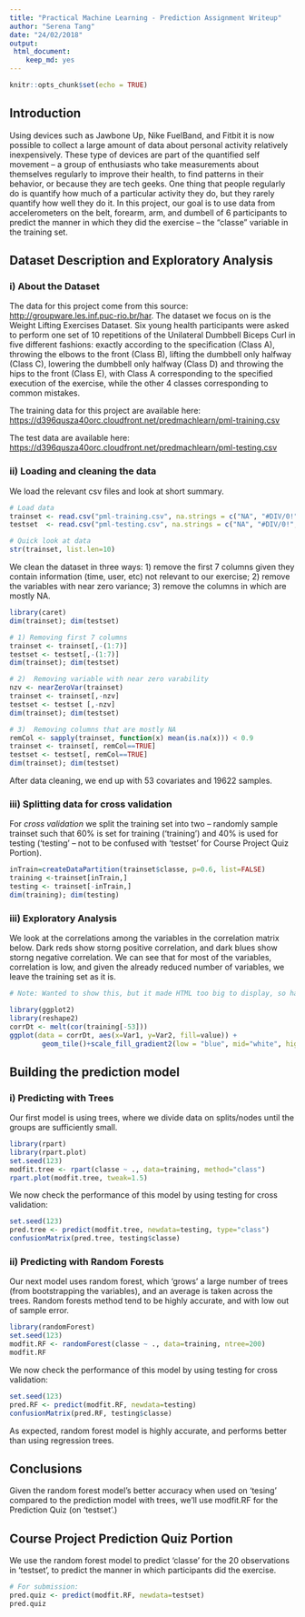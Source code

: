 ```yaml
---
title: "Practical Machine Learning - Prediction Assignment Writeup"
author: "Serena Tang"
date: "24/02/2018"
output: 
 html_document:
    keep_md: yes
---
```


```r
knitr::opts_chunk$set(echo = TRUE)
```

## Introduction 
Using devices such as Jawbone Up, Nike FuelBand, and Fitbit it is now possible to collect a large amount of data about personal activity relatively inexpensively. These type of devices are part of the quantified self movement – a group of enthusiasts who take measurements about themselves regularly to improve their health, to find patterns in their behavior, or because they are tech geeks. One thing that people regularly do is quantify how much of a particular activity they do, but they rarely quantify how well they do it. In this project, our goal is to use data from accelerometers on the belt, forearm, arm, and dumbell of 6 participants to predict the manner in which they did the exercise -- the "classe" variable in the training set. 

## Dataset Description and Exploratory Analysis
### i) About the Dataset 
The data for this project come from this source: [http://groupware.les.inf.puc-rio.br/har](http://groupware.les.inf.puc-rio.br/har). The dataset we focus on is the Weight Lifting Exercises Dataset. Six young health participants were asked to perform one set of 10 repetitions of the Unilateral Dumbbell Biceps Curl in five different fashions: exactly according to the specification (Class A), throwing the elbows to the front (Class B), lifting the dumbbell only halfway (Class C), lowering the dumbbell only halfway (Class D) and throwing the hips to the front (Class E), with Class A corresponding to the specified execution of the exercise, while the other 4 classes corresponding to common mistakes.

The training data for this project are available here: [https://d396qusza40orc.cloudfront.net/predmachlearn/pml-training.csv](https://d396qusza40orc.cloudfront.net/predmachlearn/pml-training.csv)

The test data are available here: [https://d396qusza40orc.cloudfront.net/predmachlearn/pml-testing.csv](https://d396qusza40orc.cloudfront.net/predmachlearn/pml-testing.csv)

### ii) Loading and cleaning the data
We load the relevant csv files and look at short summary.
```r
# Load data
trainset <- read.csv("pml-training.csv", na.strings = c("NA", "#DIV/0!", ""))
testset  <- read.csv("pml-testing.csv", na.strings = c("NA", "#DIV/0!", ""))

# Quick look at data
str(trainset, list.len=10)
```
We clean the dataset in three ways: 1) remove the first 7 columns given they contain information (time, user, etc) not relevant to our exercise; 2) remove the variables with near zero variance; 3) remove the columns in which are mostly NA.

```r
library(caret)
dim(trainset); dim(testset)
```

```r
# 1) Removing first 7 columns
trainset <- trainset[,-(1:7)]
testset <- testset[,-(1:7)]
dim(trainset); dim(testset)
```

```r
# 2)  Removing variable with near zero varability
nzv <- nearZeroVar(trainset)
trainset <- trainset[,-nzv]
testset <- testset [,-nzv]
dim(trainset); dim(testset)

```

```r
# 3)  Removing columns that are mostly NA
remCol <- sapply(trainset, function(x) mean(is.na(x))) < 0.9
trainset <- trainset[, remCol==TRUE]
testset <- testset[, remCol==TRUE]
dim(trainset); dim(testset)

```
After data cleaning, we end up with 53 covariates and 19622 samples.

### iii) Splitting data for cross validation
For *cross validation* we split the training set into two -- randomly sample trainset such that 60% is set for training ('training') and 40% is used for testing ('testing' -- not to be confused with 'testset' for Course Project Quiz Portion).
```r
inTrain=createDataPartition(trainset$classe, p=0.6, list=FALSE)
training <-trainset[inTrain,]
testing <- trainset[-inTrain,]
dim(training); dim(testing)
```

### iii) Exploratory Analysis
We look at the correlations among the variables in the correlation matrix below. Dark reds show storng positive correlation, and dark blues show storng negative correlation. We can see that for most of the variables, correlation is low, and given the already reduced number of variables, we leave the training set as it is.

```r
# Note: Wanted to show this, but it made HTML too big to display, so have disabled it.

library(ggplot2)
library(reshape2)
corrDt <- melt(cor(training[-53]))
ggplot(data = corrDt, aes(x=Var1, y=Var2, fill=value)) + 
        geom_tile()+scale_fill_gradient2(low = "blue", mid="white", high = "red")

```

## Building the prediction model
### i) Predicting with Trees
Our first model is using trees, where we divide data on splits/nodes until the groups are sufficiently small.
```r
library(rpart)
library(rpart.plot)
set.seed(123)
modfit.tree <- rpart(classe ~ ., data=training, method="class")
rpart.plot(modfit.tree, tweak=1.5)
```

We now check the performance of this model by using testing for cross validation:
```r
set.seed(123)
pred.tree <- predict(modfit.tree, newdata=testing, type="class")
confusionMatrix(pred.tree, testing$classe)
```

### ii) Predicting with Random Forests
Our next model uses random forest, which 'grows' a large number of trees (from bootstrapping the variables), and an average is taken across the trees. Random forests method tend to be highly accurate, and with low out of sample error.
```r
library(randomForest)
set.seed(123)
modfit.RF <- randomForest(classe ~ ., data=training, ntree=200)
modfit.RF
```

We now check the performance of this model by using testing for cross validation:
```r
set.seed(123)
pred.RF <- predict(modfit.RF, newdata=testing)
confusionMatrix(pred.RF, testing$classe)
```
As expected, random forest model is highly accurate, and performs better than using regression trees.

## Conclusions
Given the random forest model's better accuracy when used on 'tesing' compared to the prediction model with trees, we'll use modfit.RF for the Prediction Quiz (on 'testset'.)

## Course Project Prediction Quiz Portion
We use the random forest model to predict 'classe' for the 20 observations in 'testset', to predict the manner in which participants did the exercise. 

```r
# For submission:
pred.quiz <- predict(modfit.RF, newdata=testset)
pred.quiz
```

